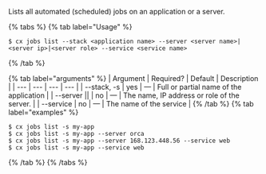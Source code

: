 Lists all automated (scheduled) jobs on an application or a server.

{% tabs %}
{% tab label="Usage" %}

```shell
$ cx jobs list --stack <application name> --server <server name>|<server ip>|<server role> --service <service name>
```
{% /tab %}
    
{% tab label="arguments" %}
| Argument | Required? | Default | Description |
|  ---  |  ---  |  ---  |  ---  |
| \--stack, -s <application name> | yes | — | Full or partial name of the application |
| \--server <server name>\|<server ip>\|<server role> | no | — | The name, IP address or role of the server. |
| \--service <service name> | no | — | The name of the service  |
{% /tab %}
{% tab label="examples" %}

```shell
$ cx jobs list -s my-app
$ cx jobs list -s my-app --server orca
$ cx jobs list -s my-app --server 168.123.448.56 --service web
$ cx jobs list -s my-app --service web
```

{% /tab %}
{% /tabs %}